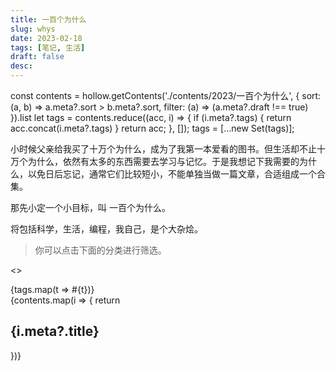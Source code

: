 ```yaml
---
title: 一百个为什么
slug: whys
date: 2023-02-18
tags: [笔记, 生活]
draft: false
desc:
---
```


const contents = hollow.getContents('./contents/2023/一百个为什么',
  {
    sort: (a, b) => a.meta?.sort > b.meta?.sort,
    filter: (a) => (a.meta?.draft !== true)
  }).list
let tags = contents.reduce((acc, i) => {
  if (i.meta?.tags) {
    return acc.concat(i.meta?.tags)
  }
  return acc;
}, []);
tags = [...new Set(tags)];

小时候父亲给我买了十万个为什么，成为了我第一本爱看的图书。但生活却不止十万个为什么，依然有太多的东西需要去学习与记忆。于是我想记下我需要的为什么，以免日后忘记，通常它们比较短小，不能单独当做一篇文章，合适组成一个合集。

那先小定一个小目标，叫 一百个为什么。

将包括科学，生活，编程，我自己，是个大杂烩。

> 你可以点击下面的分类进行筛选。

<>
  <div x-data="{ selected: ''}">
    <div className={'flex flex-wrap space-x-2'}>
      {tags.map(t => <span
        className="opacity-50 cursor-pointer transition-opacity"
        x-on:click={`selected = selected==='${t}'?'':'${t}'`}
        x-bind:class={`selected !== '${t}'?(selected?'opacity-30':'opacity-50'):'opacity-100'`}
      >#{t}</span>)}
    </div>
    {contents.map(i => {
      return <div
        data-json={JSON.stringify({tags: i.meta?.tags})}
        x-show={`selected.length===0 || ${JSON.stringify(i.meta?.tags)}.indexOf(selected) != -1`}
        x-collapse
        x-transition:enter="ease-in-out duration-500"
        x-transition:enter-start="opacity-0"
        x-transition:enter-end="opacity-100"
        x-transition:leave="ease-in-out duration-500"
        x-transition:leave-start="opacity-100"
        x-transition:leave-end="opacity-0"
      >
        <h2 id={i.meta?.hash || i.meta?.title}>{i.meta?.title}</h2>
        <Tags tags={i.meta?.tags}/>
        <div dangerouslySetInnerHTML={{__html: i.content}}></div>
      </div>
    })}
  </div>
</>

<script defer src="https://cdn.jsdelivr.net/npm/@alpinejs/collapse@3.x.x/dist/cdn.min.js"></script>
<script defer src="https://unpkg.com/alpinejs@3.x.x/dist/cdn.min.js"/>
